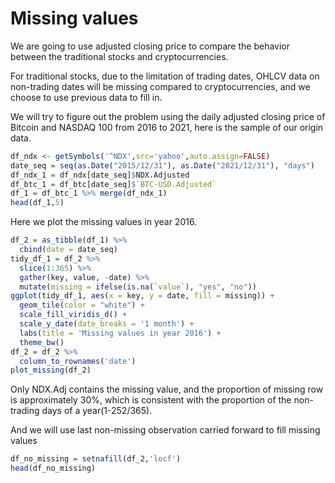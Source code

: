 # Missing values

We are going to use adjusted closing price to compare the behavior between the traditional stocks and cryptocurrencies.

For traditional stocks, due to the limitation of trading dates, OHLCV data on non-trading dates will be missing compared to cryptocurrencies, and we choose to use previous data to fill in.

We will try to figure out the problem using the daily adjusted closing price of Bitcoin and NASDAQ 100 from 2016 to 2021, here is the sample of our origin data.

```r
df_ndx <- getSymbols('^NDX',src='yahoo',auto.assign=FALSE)
date_seq = seq(as.Date("2015/12/31"), as.Date("2021/12/31"), "days")
df_ndx_1 = df_ndx[date_seq]$NDX.Adjusted
df_btc_1 = df_btc[date_seq]$`BTC-USD.Adjusted`
df_1 = df_btc_1 %>% merge(df_ndx_1)
head(df_1,5)
```

Here we plot the missing values in year 2016.

```r
df_2 = as_tibble(df_1) %>% 
  cbind(date = date_seq) 
tidy_df_1 = df_2 %>%
  slice(1:365) %>%
  gather(key, value, -date) %>% 
  mutate(missing = ifelse(is.na(`value`), "yes", "no")) 
ggplot(tidy_df_1, aes(x = key, y = date, fill = missing)) +
  geom_tile(color = "white") + 
  scale_fill_viridis_d() +
  scale_y_date(date_breaks = '1 month') +
  labs(title = 'Missing values in year 2016') +
  theme_bw()
df_2 = df_2 %>%
  column_to_rownames('date')
plot_missing(df_2)
```

Only NDX.Adj contains the missing value, and the proportion of missing row is approximately 30%, which is consistent with the proportion of the non-trading days of a year(1-252/365).

And we will use last non-missing observation carried forward to fill missing values


```r
df_no_missing = setnafill(df_2,'locf')
head(df_no_missing)
```